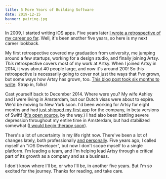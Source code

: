 ```yaml
---
title: 5 More Years of Building Software
date: 2019-12-15
banner: pairing.jpg
---
```



In 2009, I started writing iOS apps. Five years later [I wrote a retrospective
of my career so far](/blog/5-years-of-ios/). Well, it's been another five years,
so here is my next career lookback.

My first retrospective covered my graduation from university, me jumping around a few startups, working for
a design studio, and finally joining Artsy. _This_ retrospective covers most of my work at Artsy.
When I joined Artsy in 2014, it was about 40 people large, and
now it's around 200! So this retrospective is necessarily going to cover not
just the ways that _I've_ grown, but some ways how Artsy has grown, too. [This blog post took six months to
write](https://github.com/ashfurrow/blog/pull/396). Strap in, folks!

Cast yourself back to December 2014. Where were you? My wife Ashley and I were living in Amsterdam, but
our Dutch visas were about to expire. We'd be moving to New York soon. I'd been working for Artsy for eight
months and had [just shipped my first
app](https://artsy.github.io/blog/2014/11/13/eidolon-retrospective/) for the company,
in beta versions of Swift! ([It's open
source](https://github.com/artsy/eidolon), by the way.) I had also been battling
severe depression throughout my entire time in Amsterdam,
but had stabilized somewhat ([I would begin therapy soon](/blog/depression-graphed/)).

<Timeline2 />

There's a lot of uncertainty in my life right now. There've been a lot of
changes lately, both professionally [and personally](/blog/learning-to-run/).
Five years ago, I called myself an "iOS Developer", but now I don't scope myself
to a single platform. I'm leading a team, and I'm helping lead Artsy through a
critical part of its growth as a company and as a business.

<Tweet tweetID="1179840250518134785" />

I don't know where I'll be, or who I'll be, in another five years. But I'm so
excited for the journey. Thanks for reading, and take care.
